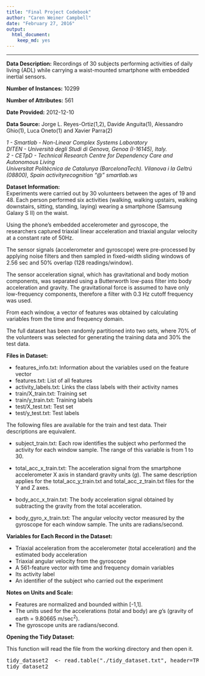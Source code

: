 ```yaml
---
title: "Final Project Codebook"
author: "Caren Weiner Campbell"
date: "February 27, 2016"
output: 
  html_document: 
    keep_md: yes
---
```


---------

**Data Description:** Recordings of 30 subjects performing activities of daily living (ADL) while carrying a waist-mounted smartphone with embedded inertial sensors.  

**Number of Instances:** 10299  

**Number of Attributes:** 561  

**Date Provided:** 2012-12-10  

**Data Source:** Jorge L. Reyes-Ortiz(1,2), Davide Anguita(1), Alessandro Ghio(1), Luca Oneto(1) and Xavier Parra(2)  

*1 - Smartlab - Non-Linear Complex Systems Laboratory  
DITEN - Università degli Studi di Genova, Genoa (I-16145), Italy.  
2 - CETpD - Technical Research Centre for Dependency Care and Autonomous Living  
Universitat Politècnica de Catalunya (BarcelonaTech). Vilanova i la Geltrú (08800), Spain     activityrecognition "@" smartlab.ws*


**Dataset Information:**  
Experiments were carried out by 30 volunteers between the ages of 19 and 48. Each person performed six activities (walking, walking upstairs, walking downstairs, sitting, standing, laying) wearing a smartphone (Samsung Galaxy S II) on the waist.   

Using the phone's embedded accelerometer and gyroscope, the researchers captured triaxial linear acceleration and triaxial angular velocity at a constant rate of 50Hz. 

The sensor signals (accelerometer and gyroscope) were pre-processed by applying noise filters and then sampled in fixed-width sliding windows of 2.56 sec and 50% overlap (128 readings/window). 

The sensor acceleration signal, which has gravitational and body motion components, was separated using a Butterworth low-pass filter into body acceleration and gravity. The gravitational force is assumed to have only low-frequency components, therefore a filter with 0.3 Hz cutoff frequency was used. 

From each window, a vector of features was obtained by calculating variables from the time and frequency domain.

The full dataset has been randomly partitioned into two sets, where 70% of the volunteers was selected for generating the training data and 30% the test data.

**Files in Dataset:**  

+ features_info.txt: Information about the variables used on the feature vector  
+ features.txt: List of all features  
+ activity_labels.txt: Links the class labels with their activity names  
+ train/X_train.txt: Training set  
+ train/y_train.txt: Training labels  
+ test/X_test.txt: Test set  
+ test/y_test.txt: Test labels  

The following files are available for the train and test data. Their descriptions are equivalent. 
        
+ subject_train.txt: Each row identifies the subject who performed the activity for each window sample. The range of this variable is from 1 to 30. 

+ total_acc_x_train.txt: The acceleration signal from the smartphone accelerometer X axis in standard gravity units (*g*). The same description applies for the total_acc_y_train.txt and total_acc_z_train.txt files for the Y and Z axes. 

+ body_acc_x_train.txt: The body acceleration signal obtained by subtracting the gravity from the total acceleration. 

+ body_gyro_x_train.txt: The angular velocity vector measured by the gyroscope for each window sample. The units are radians/second. 

**Variables for Each Record in the Dataset:**  

+ Triaxial acceleration from the accelerometer (total acceleration) and the estimated body acceleration  
+ Triaxial angular velocity from the gyroscope  
+ A 561-feature vector with time and frequency domain variables  
+ Its activity label  
+ An identifier of the subject who carried out the experiment  

**Notes on Units and Scale:**  

+ Features are normalized and bounded within [-1,1].  
+ The units used for the accelerations (total and body) are *g*'s (gravity of earth = 9.80665 m/sec^2^).  
+ The gyroscope units are radians/second.   

**Opening the Tidy Dataset:**

This function will read the file from the working directory and then open it.

<pre>tidy_dataset2  <- read.table("./tidy_dataset.txt", header=TRUE)  
tidy_dataset2
</pre>
